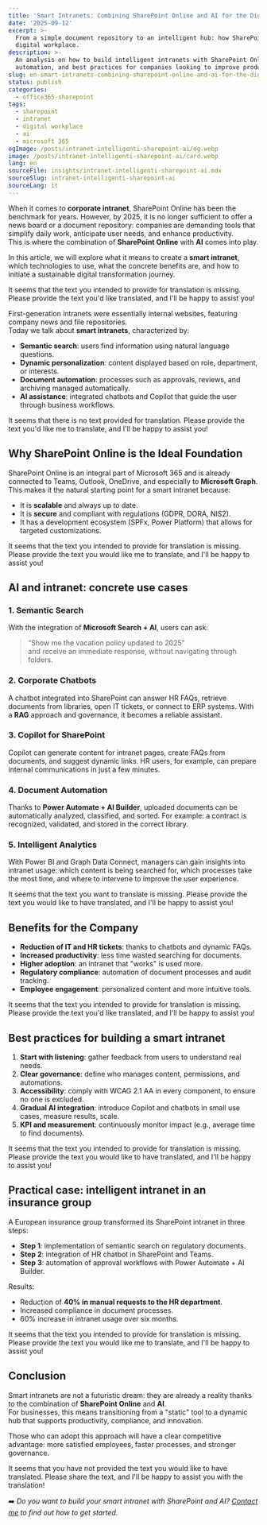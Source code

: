 ```yaml
---
title: 'Smart Intranets: Combining SharePoint Online and AI for the Digital Workplace'
date: '2025-09-12'
excerpt: >-
  From a simple document repository to an intelligent hub: how SharePoint Online, integrated with AI, can transform the
  digital workplace.
description: >-
  An analysis on how to build intelligent intranets with SharePoint Online and AI. Use cases, tools, document
  automation, and best practices for companies looking to improve productivity and adoption.
slug: en-smart-intranets-combining-sharepoint-online-and-ai-for-the-digital-workplace
status: publish
categories:
  - office365-sharepoint
tags:
  - sharepoint
  - intranet
  - digital workplace
  - ai
  - microsoft 365
ogImage: /posts/intranet-intelligenti-sharepoint-ai/og.webp
image: /posts/intranet-intelligenti-sharepoint-ai/card.webp
lang: en
sourceFile: insights/intranet-intelligenti-sharepoint-ai.mdx
sourceSlug: intranet-intelligenti-sharepoint-ai
sourceLang: it
---
```


When it comes to **corporate intranet**, SharePoint Online has been the benchmark for years. However, by 2025, it is no longer sufficient to offer a news board or a document repository: companies are demanding tools that simplify daily work, anticipate user needs, and enhance productivity.  
This is where the combination of **SharePoint Online** with **AI** comes into play.

In this article, we will explore what it means to create a **smart intranet**, which technologies to use, what the concrete benefits are, and how to initiate a sustainable digital transformation journey.

It seems that the text you intended to provide for translation is missing. Please provide the text you'd like translated, and I'll be happy to assist you!

First-generation intranets were essentially internal websites, featuring company news and file repositories.  
Today we talk about **smart intranets**, characterized by:

- **Semantic search**: users find information using natural language questions.  
- **Dynamic personalization**: content displayed based on role, department, or interests.  
- **Document automation**: processes such as approvals, reviews, and archiving managed automatically.  
- **AI assistance**: integrated chatbots and Copilot that guide the user through business workflows.

It seems that there is no text provided for translation. Please provide the text you'd like me to translate, and I'll be happy to assist you!

## Why SharePoint Online is the Ideal Foundation

SharePoint Online is an integral part of Microsoft 365 and is already connected to Teams, Outlook, OneDrive, and especially to **Microsoft Graph**.  
This makes it the natural starting point for a smart intranet because:

- It is **scalable** and always up to date.  
- It is **secure** and compliant with regulations (GDPR, DORA, NIS2).  
- It has a development ecosystem (SPFx, Power Platform) that allows for targeted customizations.

It seems that the text you intended to provide for translation is missing. Please provide the text you would like me to translate, and I'll be happy to assist you!

## AI and intranet: concrete use cases

### 1. Semantic Search
With the integration of **Microsoft Search + AI**, users can ask:  
> “Show me the vacation policy updated to 2025”  
and receive an immediate response, without navigating through folders.

### 2. Corporate Chatbots
A chatbot integrated into SharePoint can answer HR FAQs, retrieve documents from libraries, open IT tickets, or connect to ERP systems. With a **RAG** approach and governance, it becomes a reliable assistant.

### 3. Copilot for SharePoint
Copilot can generate content for intranet pages, create FAQs from documents, and suggest dynamic links. HR users, for example, can prepare internal communications in just a few minutes.

### 4. Document Automation
Thanks to **Power Automate + AI Builder**, uploaded documents can be automatically analyzed, classified, and sorted. For example: a contract is recognized, validated, and stored in the correct library.

### 5. Intelligent Analytics
With Power BI and Graph Data Connect, managers can gain insights into intranet usage: which content is being searched for, which processes take the most time, and where to intervene to improve the user experience.

It seems that the text you want to translate is missing. Please provide the text you would like to have translated, and I'll be happy to assist you!

## Benefits for the Company

- **Reduction of IT and HR tickets**: thanks to chatbots and dynamic FAQs.  
- **Increased productivity**: less time wasted searching for documents.  
- **Higher adoption**: an intranet that "works" is used more.  
- **Regulatory compliance**: automation of document processes and audit tracking.  
- **Employee engagement**: personalized content and more intuitive tools.

It seems that the text you intended to provide for translation is missing. Please provide the text you'd like translated, and I'll be happy to assist you!

## Best practices for building a smart intranet

1. **Start with listening**: gather feedback from users to understand real needs.  
2. **Clear governance**: define who manages content, permissions, and automations.  
3. **Accessibility**: comply with WCAG 2.1 AA in every component, to ensure no one is excluded.  
4. **Gradual AI integration**: introduce Copilot and chatbots in small use cases, measure results, scale.  
5. **KPI and measurement**: continuously monitor impact (e.g., average time to find documents).

It seems that the text you intended to provide for translation is missing. Please provide the text you would like to have translated, and I'll be happy to assist you!

## Practical case: intelligent intranet in an insurance group

A European insurance group transformed its SharePoint intranet in three steps:

- **Step 1**: implementation of semantic search on regulatory documents.  
- **Step 2**: integration of HR chatbot in SharePoint and Teams.  
- **Step 3**: automation of approval workflows with Power Automate + AI Builder.

Results:  
- Reduction of **40% in manual requests to the HR department**.  
- Increased compliance in document processes.  
- 60% increase in intranet usage over six months.

It seems that the text you intended to provide for translation is missing. Please provide the text you would like me to translate, and I'll be happy to assist you!

## Conclusion

Smart intranets are not a futuristic dream: they are already a reality thanks to the combination of **SharePoint Online** and **AI**.  
For businesses, this means transitioning from a "static" tool to a dynamic hub that supports productivity, compliance, and innovation.

Those who can adopt this approach will have a clear competitive advantage: more satisfied employees, faster processes, and stronger governance.

It seems that you have not provided the text you would like to have translated. Please share the text, and I'll be happy to assist you with the translation!

➡️ *Do you want to build your smart intranet with SharePoint and AI? [Contact me](/contact) to find out how to get started.*